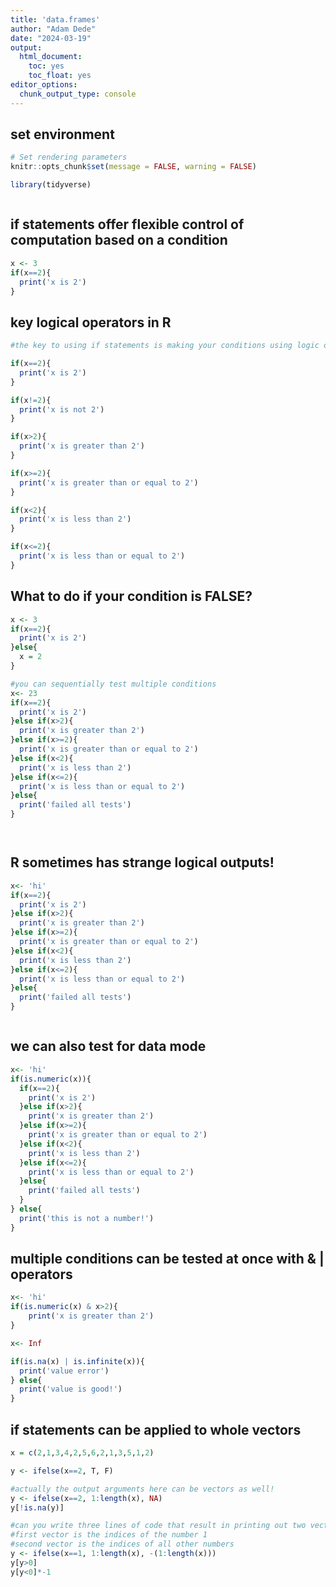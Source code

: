 ```yaml
---
title: 'data.frames'
author: "Adam Dede"
date: "2024-03-19"
output:
  html_document:
    toc: yes
    toc_float: yes
editor_options:
  chunk_output_type: console
---
```



## set environment

```r

# Set rendering parameters
knitr::opts_chunk$set(message = FALSE, warning = FALSE)

library(tidyverse)



```

## if statements offer flexible control of computation based on a condition

```r
x <- 3
if(x==2){
  print('x is 2')
}

```
## key logical operators in R
```r
#the key to using if statements is making your conditions using logic operators

if(x==2){
  print('x is 2')
}

if(x!=2){
  print('x is not 2')
}

if(x>2){
  print('x is greater than 2')
}

if(x>=2){
  print('x is greater than or equal to 2')
}

if(x<2){
  print('x is less than 2')
}

if(x<=2){
  print('x is less than or equal to 2')
}

```
## What to do if your condition is FALSE? 
```r
x <- 3
if(x==2){
  print('x is 2')
}else{
  x = 2
}

#you can sequentially test multiple conditions 
x<- 23
if(x==2){
  print('x is 2')
}else if(x>2){
  print('x is greater than 2')
}else if(x>=2){
  print('x is greater than or equal to 2')
}else if(x<2){
  print('x is less than 2')
}else if(x<=2){
  print('x is less than or equal to 2')
}else{
  print('failed all tests')
}




```
## R sometimes has strange logical outputs! 
```r
x<- 'hi'
if(x==2){
  print('x is 2')
}else if(x>2){
  print('x is greater than 2')
}else if(x>=2){
  print('x is greater than or equal to 2')
}else if(x<2){
  print('x is less than 2')
}else if(x<=2){
  print('x is less than or equal to 2')
}else{
  print('failed all tests')
}



```

## we can also test for data mode 
```r

x<- 'hi'
if(is.numeric(x)){
  if(x==2){
    print('x is 2')
  }else if(x>2){
    print('x is greater than 2')
  }else if(x>=2){
    print('x is greater than or equal to 2')
  }else if(x<2){
    print('x is less than 2')
  }else if(x<=2){
    print('x is less than or equal to 2')
  }else{
    print('failed all tests')
  }
} else{
  print('this is not a number!')
}

```

## multiple conditions can be tested at once with & | operators
```r

x<- 'hi'
if(is.numeric(x) & x>2){
    print('x is greater than 2')
}

x<- Inf

if(is.na(x) | is.infinite(x)){
  print('value error')
} else{
  print('value is good!')
}


```

## if statements can be applied to whole vectors
```r
x = c(2,1,3,4,2,5,6,2,1,3,5,1,2)

y <- ifelse(x==2, T, F)

#actually the output arguments here can be vectors as well! 
y <- ifelse(x==2, 1:length(x), NA)
y[!is.na(y)]

#can you write three lines of code that result in printing out two vectors: 
#first vector is the indices of the number 1
#second vector is the indices of all other numbers
y <- ifelse(x==1, 1:length(x), -(1:length(x)))
y[y>0]
y[y<0]*-1
            


```
